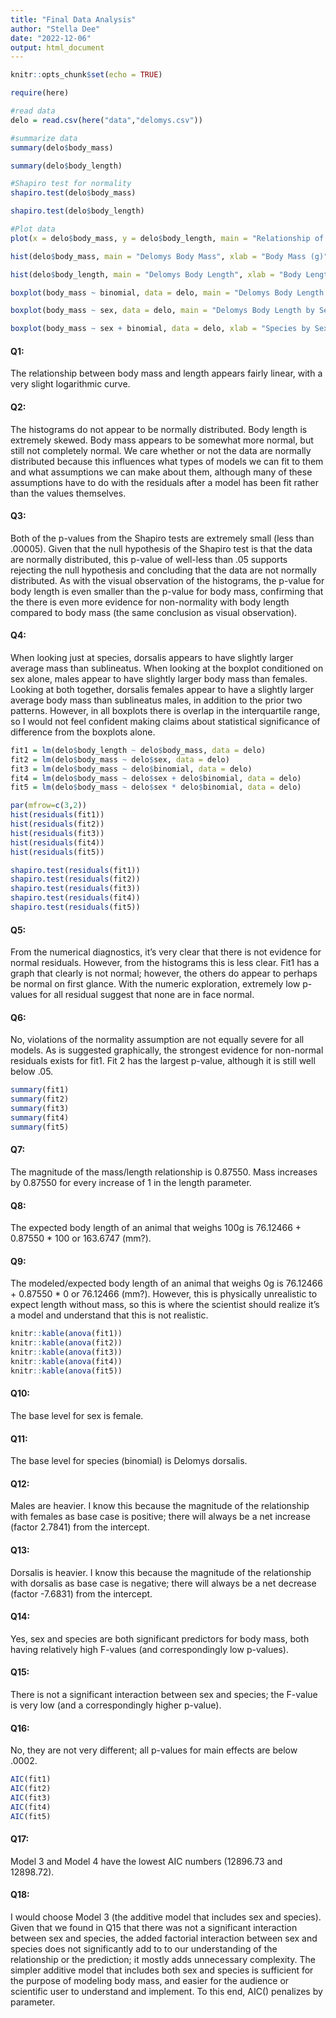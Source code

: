 ```yaml
---
title: "Final Data Analysis"
author: "Stella Dee"
date: "2022-12-06"
output: html_document
---
```


```r
knitr::opts_chunk$set(echo = TRUE)
```

```r
require(here)

#read data
delo = read.csv(here("data","delomys.csv"))

#summarize data
summary(delo$body_mass)

summary(delo$body_length)

#Shapiro test for normality 
shapiro.test(delo$body_mass)

shapiro.test(delo$body_length)

```

```r
#Plot data
plot(x = delo$body_mass, y = delo$body_length, main = "Relationship of Delomys Physical Metrics", xlab = "Body Length", ylab = "Body Mass (g)")
```

```r
hist(delo$body_mass, main = "Delomys Body Mass", xlab = "Body Mass (g)", breaks = 10)
```

```r
hist(delo$body_length, main = "Delomys Body Length", xlab = "Body Length", breaks = 7)
```

```r
boxplot(body_mass ~ binomial, data = delo, main = "Delomys Body Length by Species", xlab = "Species", ylab = "Body Mass (g)")
```

```r
boxplot(body_mass ~ sex, data = delo, main = "Delomys Body Length by Sex", xlab = "Sex", ylab = "Body Mass (g)")
```

```r

boxplot(body_mass ~ sex + binomial, data = delo, xlab = "Species by Sex", ylab = "Body Mass (g)")
```

#### Q1: 

The relationship between body mass and length appears fairly linear, with a very slight logarithmic curve. 

#### Q2: 

The histograms do not appear to be normally distributed. Body length is extremely skewed. Body mass appears to be somewhat more normal, but still not completely normal. We care whether or not the data are normally distributed because this influences what types of models we can fit to them and what assumptions we can make about them, although many of these assumptions have to do with the residuals after a model has been fit rather than the values themselves. 

#### Q3: 

Both of the p-values from the Shapiro tests are extremely small (less than .00005). Given that the null hypothesis of the Shapiro test is that the data are normally distributed, this p-value of well-less than .05 supports rejecting the null hypothesis and concluding that the data are not normally distributed. As with the visual observation of the histograms, the p-value for body length is even smaller than the p-value for body mass, confirming that the there is even more evidence for non-normality with body length compared to body mass (the same conclusion as visual observation).

#### Q4: 

When looking just at species, dorsalis appears to have slightly larger average mass than sublineatus. When looking at the boxplot conditioned on sex alone, males appear to have slightly larger body mass than females. Looking at both together, dorsalis females appear to have a slightly larger average body mass than sublineatus males, in addition to the prior two patterns. However, in all boxplots there is overlap in the interquartile range, so I would not feel confident making claims about statistical significance of difference from the boxplots alone. 

```r

fit1 = lm(delo$body_length ~ delo$body_mass, data = delo)
fit2 = lm(delo$body_mass ~ delo$sex, data = delo)
fit3 = lm(delo$body_mass ~ delo$binomial, data = delo)
fit4 = lm(delo$body_mass ~ delo$sex + delo$binomial, data = delo)
fit5 = lm(delo$body_mass ~ delo$sex * delo$binomial, data = delo)

```

```r
par(mfrow=c(3,2))
hist(residuals(fit1))
hist(residuals(fit2))
hist(residuals(fit3))
hist(residuals(fit4))
hist(residuals(fit5))
```
```r
shapiro.test(residuals(fit1))
shapiro.test(residuals(fit2))
shapiro.test(residuals(fit3))
shapiro.test(residuals(fit4))
shapiro.test(residuals(fit5))
```


#### Q5: 

From the numerical diagnostics, it's very clear that there is not evidence for normal residuals. However, from the histograms this is less clear. Fit1 has a graph that clearly is not normal; however, the others do appear to perhaps be normal on first glance. With the numeric exploration, extremely low p-values for all residual suggest that none are in face normal.  


#### Q6: 

No, violations of the normality assumption are not equally severe for all models. As is suggested graphically, the strongest evidence for non-normal residuals exists for fit1. Fit 2 has the largest p-value, although it is still well below .05. 

```r
summary(fit1)
summary(fit2)
summary(fit3)
summary(fit4)
summary(fit5)
```

#### Q7: 
The magnitude of the mass/length relationship is 0.87550. Mass increases by 0.87550 for every increase of 1 in the length parameter. 

#### Q8: 

The expected body length of an animal that weighs 100g is 76.12466 + 0.87550 * 100 or 163.6747 (mm?).

#### Q9: 

The modeled/expected body length of an animal that weighs 0g is 76.12466 + 0.87550 * 0 or 76.12466 (mm?). However, this is physically unrealistic to expect length without mass, so this is where the scientist should realize it's a model and understand that this is not realistic. 

```r

knitr::kable(anova(fit1))
knitr::kable(anova(fit2))
knitr::kable(anova(fit3))
knitr::kable(anova(fit4))
knitr::kable(anova(fit5))


```
#### Q10: 

The base level for sex is female. 

#### Q11: 

The base level for species (binomial) is Delomys dorsalis. 

#### Q12: 

Males are heavier. I know this because the magnitude of the relationship with females as base case is positive; there will always be a net increase (factor 2.7841) from the intercept. 

#### Q13: 

Dorsalis is heavier. I know this because the magnitude of the relationship with dorsalis as base case is negative; there will always be a net decrease (factor -7.6831) from the intercept.


#### Q14: 

Yes, sex and species are both significant predictors for body mass, both having relatively high F-values (and correspondingly low p-values). 

#### Q15: 

There is not a significant interaction between sex and species; the F-value is very low (and a correspondingly higher p-value). 

#### Q16: 

No, they are not very different; all p-values for main effects are below .0002.

```r
AIC(fit1)
AIC(fit2)
AIC(fit3)
AIC(fit4)
AIC(fit5)
```


#### Q17: 

Model 3 and Model 4 have the lowest AIC numbers (12896.73 and 12898.72).

#### Q18: 

I would choose Model 3 (the additive model that includes sex and species). Given that we found in Q15 that there was not a significant interaction between sex and species, the added factorial interaction between sex and species does not significantly add to to our understanding of the relationship or the prediction; it mostly adds unnecessary complexity. The simpler additive model that includes both sex and species is sufficient for the purpose of modeling body mass, and easier for the audience or scientific user to understand and implement. To this end, AIC() penalizes by parameter. 
